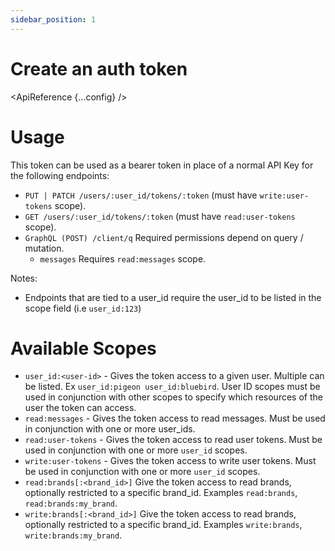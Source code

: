 ```yaml
---
sidebar_position: 1
---
```



# Create an auth token

<ApiReference {...config} />

# Usage

This token can be used as a bearer token in place of a normal API Key for the following endpoints:

- `PUT | PATCH /users/:user_id/tokens/:token` (must have `write:user-tokens` scope).
- `GET /users/:user_id/tokens/:token` (must have `read:user-tokens` scope).
- `GraphQL (POST) /client/q` Required permissions depend on query / mutation.
  - `messages` Requires `read:messages` scope.

Notes:

- Endpoints that are tied to a user_id require the user_id to be listed in the scope field (i.e `user_id:123`)

# Available Scopes

- `user_id:<user-id>` - Gives the token access to a given user. Multiple can be listed. Ex `user_id:pigeon user_id:bluebird`. User ID scopes must be used in conjunction with other scopes to specify which resources of the user the token can access.
- `read:messages` - Gives the token access to read messages. Must be used in conjunction with one or more user_ids.
- `read:user-tokens` - Gives the token access to read user tokens. Must be used in conjunction with one or more `user_id` scopes.
- `write:user-tokens` - Gives the token access to write user tokens. Must be used in conjunction with one or more `user_id` scopes.
- `read:brands[:<brand_id>]` Give the token access to read brands, optionally restricted to a specific brand_id. Examples `read:brands`, `read:brands:my_brand`.
- `write:brands[:<brand_id>]` Give the token access to read brands, optionally restricted to a specific brand_id. Examples `write:brands`, `write:brands:my_brand`.
